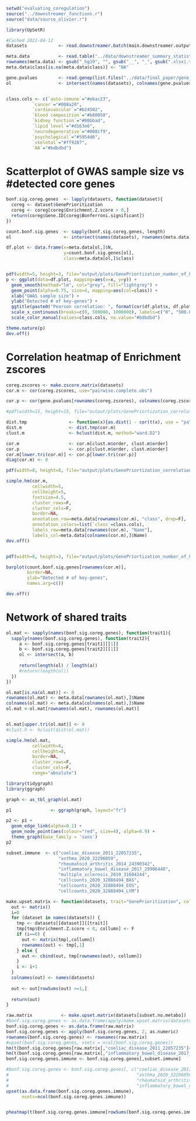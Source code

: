 ```r
setwd("evaluating_coregulation")
source("../downstreamer_functions.r")
source("data/source_olivier.r")

library(UpSetR)

#Cached 2021-04-12
datasets            <- read.downstreamer.batch(main.downstreamer.output.path, USE.CACHE = T)

meta.data           <- read.table("../data/downstreamer_summary_statistics.csv", sep="\t", stringsAsFactors = F, header=T)
rownames(meta.data) <- gsub("_hg19", "", gsub("__", "_", gsub(".xlsx|.txt", "", gsub("_enrichtments", "", meta.data$EnrichmentExcel))))
meta.data$class[is.na(meta.data$class)] <- "NA"

gene.pvalues        <- read.genep(list.files("../data/final_paper/gene_pvalues/", full.names=T), trim.colnames = c("_hg19_normalizedGenePvalues.txt", "_hg19.txt"))
ol                  <- intersect(names(datasets), colnames(gene.pvalues))


class.cols <- c(`auto-immune`="#ebac23",
          `cancer`="#008a20",
          `cardiovascular`="#b24502",
          `blood composition`="#b80058",
          `kidney function`="#00bbad",
          `lipid level`="#d163e6",
          `neurodegenerative`="#008cf9",
          `psychological`="#5954d6",
          `skeletal`="#ff9287",
          `NA`="#bdbdbd")

```

# Scatterplot of GWAS sample size vs #detected core genes
```r
bonf.sig.coreg.genes  <- lapply(datasets, function(dataset){
  coreg <- dataset$GenePrioritization
  coreg <- coreg[coreg$Enrichment.Z.score > 0,]
  return(coreg$Gene.ID[coreg$Bonferroni.significant])
})

count.bonf.sig.genes  <- sapply(bonf.sig.coreg.genes, length)
ol                    <- intersect(names(datasets), rownames(meta.data))

df.plot <- data.frame(x=meta.data[ol,]$N,
                      y=count.bonf.sig.genes[ol],
                      class=meta.data[ol,]$class)


pdf(width=5, height=3, file="output/plots/GenePriortization_number_of_key_genes_vs_gwas_samplesize.pdf", paper="a4")
p <- ggplot(data=df.plot, mapping=aes(x=x, y=y)) + 
  geom_smooth(method="lm", col="grey", fill="lightgrey") + 
  geom_point(alpha=0.75, size=4, mapping=aes(col=class)) + 
  xlab("GWAS sample size") +
  ylab("Detected # of key-genes") +
  ggtitle(paste0("Pearson correlation: ", format(cor(df.plot$x, df.plot$y, use="complete.obs"), digits=2))) +
  scale_x_continuous(breaks=c(0, 500000, 1000000), labels=c("0", "500.000", "1.000.000")) +
  scale_color_manual(values=class.cols, na.value="#bdbdbd")

theme.nature(p)
dev.off()
```

# Correlation heatmap of Enrichment zscores
```r
coreg.zscores <- make.zscore.matrix(datasets)
cor.m <- cor(coreg.zscores, use="pairwise.complete.obs")

cor.p <- cor(gene.pvalues[rownames(coreg.zscores), colnames(coreg.zscores)], use="pairwise.complete.obs")

#pdf(width=15, height=15, file="output/plots/GenePriortization_correlation_heatmap_non_metabolite_traits_wardd2.pdf")

dist.tmp                <- function(x){as.dist(1 - cor(t(x), use = "pa"))}
dist.m                  <- dist.tmp(cor.m)
clust.m                 <- hclust(dist.m, method="ward.D2")

cor.m                   <- cor.m[clust.m$order, clust.m$order]
cor.p                   <- cor.p[clust.m$order, clust.m$order]
cor.m[lower.tri(cor.m)] <- cor.p[lower.tri(cor.p)]
diag(cor.m) <- 0

pdf(width=8, height=8, file="output/plots/GenePriortization_correlation_heatmap_key_genes_gene_pvalues_wardd2.pdf", paper="a4")

simple.hm(cor.m,
          cellwidth=5,
          cellheight=5,
          fontsize=4.5,
          cluster_rows=F,
          cluster_cols=F,
          border=NA,
          annotation_row=meta.data[rownames(cor.m), "class", drop=F],
          annotation_colors=list(`class`=class.cols),
          labels_row=meta.data[rownames(cor.m), "Name"],
          labels_col=meta.data[colnames(cor.m),]$Name)
dev.off()


pdf(width=8, height=3, file="output/plots/GenePriortization_number_of_keygenes_heatmap_ordered.pdf", paper="a4")

barplot(count.bonf.sig.genes[rownames(cor.m)],
        border=NA,
        ylab="Detected # of key-genes",
        names.arg=c())

dev.off()
```




# Network of shared traits
```r
ol.mat <- sapply(names(bonf.sig.coreg.genes), function(trait1){
  sapply(names(bonf.sig.coreg.genes), function(trait2){
     a <- bonf.sig.coreg.genes[trait1][[1]]
     b <- bonf.sig.coreg.genes[trait2][[1]]
     ol <- intersect(a, b)
     
     return(length(ol) / length(a))
     #return(length(ol))
  })
})

ol.mat[is.na(ol.mat)] <- 0
rownames(ol.mat) <- meta.data[rownames(ol.mat),]$Name
colnames(ol.mat) <- meta.data[colnames(ol.mat),]$Name
ol.mat <-ol.mat[rownames(ol.mat), rownames(ol.mat)]


ol.mat[upper.tri(ol.mat)] <- 0
#clust.h <- hclust(dist(ol.mat))

simple.hm(ol.mat,
          cellwidth=8,
          cellheight=8,
          border=NA,
          cluster_rows=F,
          cluster_cols=F,
          range="absolute")


```

```r
library(tidygraph)
library(ggraph)

graph <- as_tbl_graph(ol.mat)

p1               <- ggraph(graph, layout="fr")

p2 <- p1 +
  geom_edge_link(alpha=0.1) +
  geom_node_point(aes(colour="red", size=4), alpha=0.9) +
  theme_graph(base_family = 'sans') 
p2
```








```r
subset.immune  <- c("coeliac_disease_2011_22057235", 
                    "asthma_2020_32296059",
                    "rheumatoid_arthritis_2014_24390342",
                    "inflammatory_bowel_disease_2017_29906448",
                    "multiple_sclerosis_2019_31604244",
                    "cellcounts_2020_32888494_BAS",
                    "cellcounts_2020_32888494_EOS",
                    "cellcounts_2020_32888494_LYM")

make.upset.matrix <- function(datasets, trait="GenePrioritization", collumn="Bonferroni.significant") {
  out <- matrix()
  i=0
  for (dataset in names(datasets)) {
    tmp <- datasets[[dataset]][[trait]]
    tmp[tmp$Enrichment.Z.score < 0, collumn] <- F
    if (i==0) {
      out <- matrix(tmp[,collumn])
      rownames(out) <- tmp[,1]
    } else {
      out <- cbind(out, tmp[rownames(out), collumn])
    }
    i <- i+1
  }
  colnames(out) <- names(datasets)
  
  out <- out[rowSums(out) >=1,]
  
  return(out)
}

raw.matrix           <- make.upset.matrix(datasets[subset.no.metabo])
#bonf.sig.coreg.genes <- as.data.frame(apply(make.upset.matrix(datasets), 2, as.numeric))
bonf.sig.coreg.genes <- as.data.frame(raw.matrix)
bonf.sig.coreg.genes <- apply(bonf.sig.coreg.genes, 2, as.numeric)
rownames(bonf.sig.coreg.genes) <- rownames(raw.matrix)
#upset(bonf.sig.coreg.genes, nsets = ncol(bonf.sig.coreg.genes))
hm(t(bonf.sig.coreg.genes[raw.matrix[,"coeliac_disease_2011_22057235"]==1,subset.immune]))
hm(t(bonf.sig.coreg.genes[raw.matrix[,"inflammatory_bowel_disease_2017_29906448"]==1,subset.immune]))
bonf.sig.coreg.genes.immune <- bonf.sig.coreg.genes[,subset.immune]

#bonf.sig.coreg.genes <- bonf.sig.coreg.genes[, c("coeliac_disease_2011_22057235", 
#                                                 "asthma_2020_32296059",
#                                                 "rheumatoid_arthritis_2014_24390342",  
#                                                 "inflammatory_bowel_disease_2017_29906448")]
upset(as.data.frame(bonf.sig.coreg.genes.immune),
      nsets=ncol(bonf.sig.coreg.genes.immune))


pheatmap(t(bonf.sig.coreg.genes.immune[rowSums(bonf.sig.coreg.genes.immune) >= 1,]))
```

